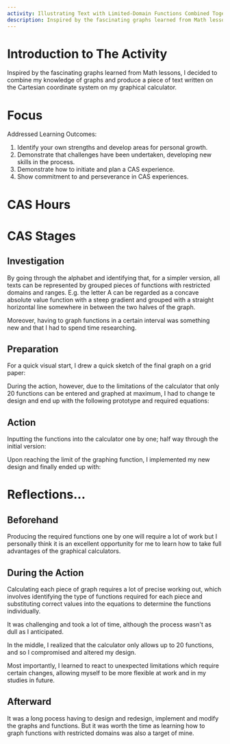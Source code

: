 ```yaml
---
activity: Illustrating Text with Limited-Domain Functions Combined Together
description: Inspired by the fascinating graphs learned from Math lessons, I decided to combine my knowledge of graphs and produce a piece of text written on the Cartesian coordinate system on my graphical calculator.
---
```


# Introduction to The Activity

Inspired by the fascinating graphs learned from Math lessons, I decided to combine my knowledge of graphs and produce a piece of text written on the Cartesian coordinate system on my graphical calculator.

# Focus

Addressed Learning Outcomes:

1. Identify your own strengths and develop areas for personal growth.
2. Demonstrate that challenges have been undertaken, developing new skills in the process.
3. Demonstrate how to initiate and plan a CAS experience.
4. Show commitment to and perseverance in CAS experiences.

# CAS Hours

<CASStrandsHours creativityHours={5} activityHours={0} serviceHours={0} />

# CAS Stages

## Investigation

By going through the alphabet and identifying that, for a simpler version, all texts can be represented by grouped pieces of functions with restricted domains and ranges. E.g. the letter A can be regarded as a concave absolute value function with a steep gradient and grouped with a straight horizontal line somewhere in between the two halves of the graph.

Moreover, having to graph functions in a certain interval was something new and that I had to spend time researching.

## Preparation

For a quick visual start, I drew a quick sketch of the final graph on a grid paper:

<SizedImage
  alt="Prep"
  src="https://raw.githubusercontent.com/timthedev07/my-website/dev/assets/cas-evidence/mathisfuncalculator/prep.jpg"
  width="672"
  height="504"
/>

During the action, however, due to the limitations of the calculator that only 20 functions can be entered and graphed at maximum, I had to change te design and end up with the following prototype and required equations:

<SizedImage
  alt="Prep"
  src="https://raw.githubusercontent.com/timthedev07/my-website/dev/assets/cas-evidence/mathisfuncalculator/design_final.jpg"
  width="757"
  height="898"
/>

## Action

Inputting the functions into the calculator one by one; half way through the initial version:

<SizedImage
  alt=""
  src="https://raw.githubusercontent.com/timthedev07/my-website/dev/assets/cas-evidence/mathisfuncalculator/functions_demo.jpg"
  height="504"
  width="378"
/>

<SizedImage
  alt=""
  src="https://raw.githubusercontent.com/timthedev07/my-website/dev/assets/cas-evidence/mathisfuncalculator/halfway_through.jpg"
  height="605"
  width="406"
/>

Upon reaching the limit of the graphing function, I implemented my new design and finally ended up with:

<SizedImage
  alt=""
  src="https://raw.githubusercontent.com/timthedev07/my-website/dev/assets/cas-evidence/mathisfuncalculator/final.jpg"
  height="540"
  width="460"
/>

# Reflections...

## Beforehand

Producing the required functions one by one will require a lot of work but I personally think it is an excellent opportunity for me to learn how to take full advantages of the graphical calculators.

## During the Action

Calculating each piece of graph requires a lot of precise working out, which involves identifying the type of functions required for each piece and substituting correct values into the equations to determine the functions individually.

It was challenging and took a lot of time, although the process wasn't as dull as I anticipated.

In the middle, I realized that the calculator only allows up to 20 functions, and so I compromised and altered my design.

Most importantly, I learned to react to unexpected limitations which require certain changes, allowing myself to be more flexible at work and in my studies in future.

## Afterward

It was a long pocess having to design and redesign, implement and modify the graphs and functions. But it was worth the time as learning how to graph functions with restricted domains was also a target of mine.
